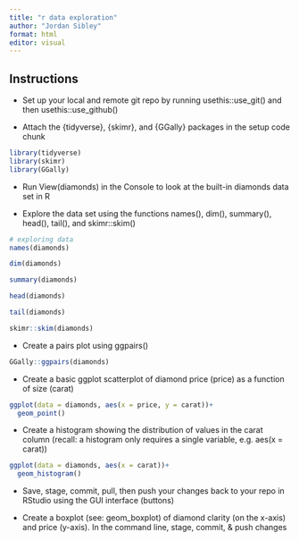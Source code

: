 ```yaml
---
title: "r data exploration"
author: "Jordan Sibley"
format: html
editor: visual
---
```


## Instructions 
- Set up your local and remote git repo by running usethis::use_git() and then usethis::use_github()

- Attach the {tidyverse}, {skimr}, and {GGally} packages in the setup code chunk
```r
library(tidyverse)
library(skimr)
library(GGally)
```

- Run View(diamonds) in the Console to look at the built-in diamonds data set in R

- Explore the data set using the functions names(), dim(), summary(), head(), tail(), and skimr::skim()
```r
# exploring data 
names(diamonds)

dim(diamonds)

summary(diamonds)

head(diamonds)

tail(diamonds)

skimr::skim(diamonds)
```

- Create a pairs plot using ggpairs()
```r
GGally::ggpairs(diamonds)
```

- Create a basic ggplot scatterplot of diamond price (price) as a function of size (carat)

```r
ggplot(data = diamonds, aes(x = price, y = carat))+
  geom_point()
```

- Create a histogram showing the distribution of values in the carat column (recall: a histogram only requires a single variable, e.g. aes(x = carat))

```r
ggplot(data = diamonds, aes(x = carat))+
  geom_histogram()
```

- Save, stage, commit, pull, then push your changes back to your repo in RStudio using the GUI interface (buttons)


- Create a boxplot (see: geom_boxplot) of diamond clarity (on the x-axis) and price (y-axis).
In the command line, stage, commit, & push changes


